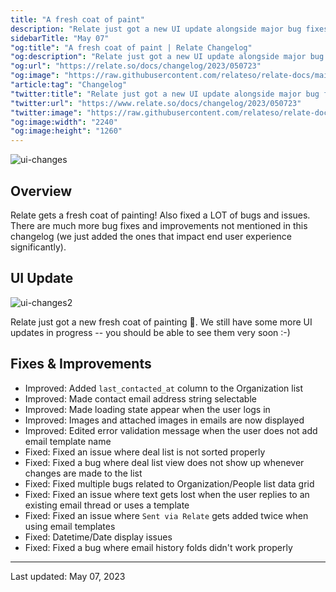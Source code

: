 ```yaml
---
title: "A fresh coat of paint"
description: "Relate just got a new UI update alongside major bug fixes and UX improvements."
sidebarTitle: "May 07"
"og:title": "A fresh coat of paint | Relate Changelog"
"og:description": "Relate just got a new UI update alongside major bug fixes and UX improvements."
"og:url": "https://relate.so/docs/changelog/2023/050723"
"og:image": "https://raw.githubusercontent.com/relateso/relate-docs/main/docs/images/changelog/ui-changes.png"
"article:tag": "Changelog"
"twitter:title": "Relate just got a new UI update alongside major bug fixes and UX improvements."
"twitter:url": "https://www.relate.so/docs/changelog/2023/050723"
"twitter:image": "https://raw.githubusercontent.com/relateso/relate-docs/main/docs/images/changelog/ui-changes.png"
"og:image:width": "2240"
"og:image:height": "1260"
---
```


![ui-changes](/docs/images/changelog/ui-changes.png)

## Overview
Relate gets a fresh coat of painting! Also fixed a LOT of bugs and issues. There are much more bug fixes and improvements not mentioned in this changelog (we just added the ones that impact end user experience significantly).

## UI Update

![ui-changes2](/docs/images/changelog/ui-changes2.png)

Relate just got a new fresh coat of painting 🎨. We still have some more UI updates in progress -- you should be able to see them very soon :-)

## Fixes & Improvements

- Improved: Added `last_contacted_at` column to the Organization list
- Improved: Made contact email address string selectable
- Improved: Made loading state appear when the user logs in
- Improved: Images and attached images in emails are now displayed
- Improved: Edited error validation message when the user does not add email template name
- Fixed: Fixed an issue where deal list is not sorted properly
- Fixed: Fixed a bug where deal list view does not show up whenever changes are made to the list
- Fixed: Fixed multiple bugs related to Organization/People list data grid
- Fixed: Fixed an issue where text gets lost when the user replies to an existing email thread or uses a template
- Fixed: Fixed an issue where `Sent via Relate` gets added twice when using email templates
- Fixed: Datetime/Date display issues
- Fixed: Fixed a bug where email history folds didn't work properly


---

Last updated: May 07, 2023
